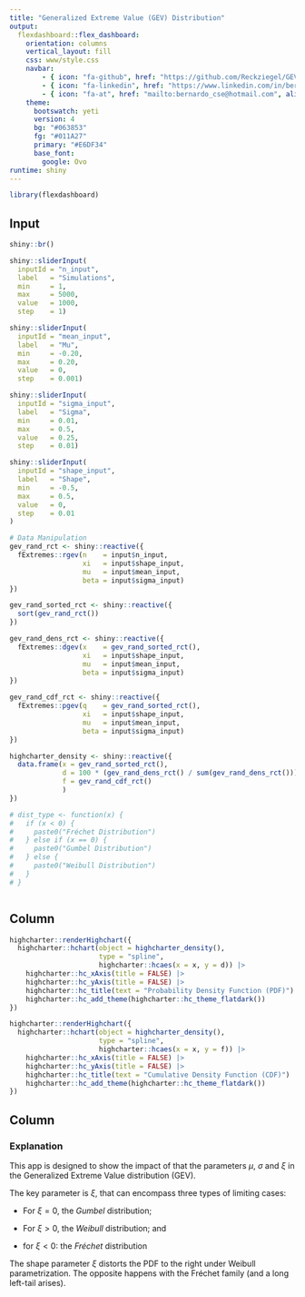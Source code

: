 ```yaml
---
title: "Generalized Extreme Value (GEV) Distribution"
output: 
  flexdashboard::flex_dashboard:
    orientation: columns
    vertical_layout: fill
    css: www/style.css
    navbar:
        - { icon: "fa-github", href: "https://github.com/Reckziegel/GEVSimulation", align: right }
        - { icon: "fa-linkedin", href: "https://www.linkedin.com/in/bernardoreckziegel/", align: right }
        - { icon: "fa-at", href: "mailto:bernardo_cse@hotmail.com", align: right }
    theme: 
      bootswatch: yeti
      version: 4
      bg: "#063853"
      fg: "#011A27"
      primary: "#E6DF34"
      base_font: 
        google: Ovo
runtime: shiny
---
```


```r
library(flexdashboard)
```

## Input {.sidebar}

```r
shiny::br()

shiny::sliderInput(
  inputId = "n_input", 
  label   = "Simulations", 
  min     = 1, 
  max     = 5000, 
  value   = 1000, 
  step    = 1)

shiny::sliderInput(
  inputId = "mean_input", 
  label   = "Mu", 
  min     = -0.20,
  max     = 0.20, 
  value   = 0, 
  step    = 0.001)

shiny::sliderInput(
  inputId = "sigma_input", 
  label   = "Sigma", 
  min     = 0.01, 
  max     = 0.5, 
  value   = 0.25,  
  step    = 0.01)

shiny::sliderInput(
  inputId = "shape_input", 
  label   = "Shape", 
  min     = -0.5, 
  max     = 0.5, 
  value   = 0, 
  step    = 0.01
)
```

```r
# Data Manipulation
gev_rand_rct <- shiny::reactive({
  fExtremes::rgev(n    = input$n_input, 
                  xi   = input$shape_input, 
                  mu   = input$mean_input, 
                  beta = input$sigma_input) 
})

gev_rand_sorted_rct <- shiny::reactive({
  sort(gev_rand_rct())
})

gev_rand_dens_rct <- shiny::reactive({
  fExtremes::dgev(x    = gev_rand_sorted_rct(), 
                  xi   = input$shape_input, 
                  mu   = input$mean_input, 
                  beta = input$sigma_input)
})

gev_rand_cdf_rct <- shiny::reactive({
  fExtremes::pgev(q    = gev_rand_sorted_rct(), 
                  xi   = input$shape_input, 
                  mu   = input$mean_input, 
                  beta = input$sigma_input)
})

highcharter_density <- shiny::reactive({
  data.frame(x = gev_rand_sorted_rct(), 
             d = 100 * (gev_rand_dens_rct() / sum(gev_rand_dens_rct())), 
             f = gev_rand_cdf_rct()
             )
})

# dist_type <- function(x) {
#   if (x < 0) {
#     paste0("Fréchet Distribution")
#   } else if (x == 0) {
#     paste0("Gumbel Distribution") 
#   } else {
#     paste0("Weibull Distribution")
#   }
# }



```

## Column {data-width="650"}

```r
highcharter::renderHighchart({
  highcharter::hchart(object = highcharter_density(),
                      type = "spline",
                      highcharter::hcaes(x = x, y = d)) |>
    highcharter::hc_xAxis(title = FALSE) |>
    highcharter::hc_yAxis(title = FALSE) |>
    highcharter::hc_title(text = "Probability Density Function (PDF)") |> 
    highcharter::hc_add_theme(highcharter::hc_theme_flatdark())
})
```

```r
highcharter::renderHighchart({
  highcharter::hchart(object = highcharter_density(),
                      type = "spline",
                      highcharter::hcaes(x = x, y = f)) |>
    highcharter::hc_xAxis(title = FALSE) |>
    highcharter::hc_yAxis(title = FALSE) |>
    highcharter::hc_title(text = "Cumulative Density Function (CDF)") |> 
    highcharter::hc_add_theme(highcharter::hc_theme_flatdark()) 
})
```

## Column {data-width="350"}

### Explanation

This app is designed to show the impact of that the parameters $\mu$, $\sigma$ and $\xi$ in the Generalized Extreme Value distribution (GEV).

The key parameter is $\xi$, that can encompass three types of limiting cases:

-   For $\xi = 0$, the _Gumbel_ distribution;

-   For $\xi > 0$, the _Weibull_ distribution; and

-   for $\xi < 0$: the _Fréchet_ distribution

The shape parameter $\xi$ distorts the PDF to the right under Weibull parametrization. The
opposite happens with the Fréchet family (and a long left-tail arises).






